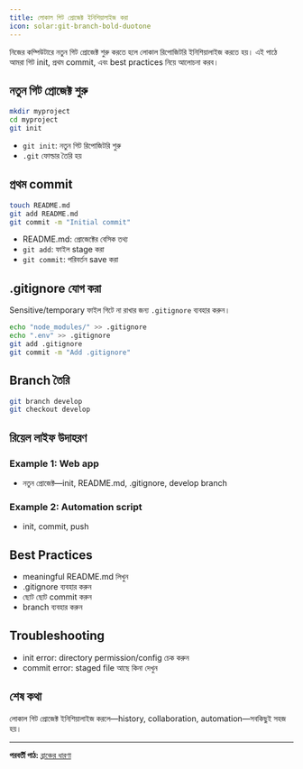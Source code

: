 ```yaml
---
title: লোকাল গিট প্রোজেক্ট ইনিশিয়ালাইজ করা
icon: solar:git-branch-bold-duotone
---
```


নিজের কম্পিউটারে নতুন গিট প্রোজেক্ট শুরু করতে হলে লোকাল রিপোজিটরি ইনিশিয়ালাইজ করতে হয়। এই পাঠে আমরা গিট init, প্রথম commit, এবং best practices নিয়ে আলোচনা করব।

## নতুন গিট প্রোজেক্ট শুরু

```bash
mkdir myproject
cd myproject
git init
```

- `git init`: নতুন গিট রিপোজিটরি শুরু
- `.git` ফোল্ডার তৈরি হয়

## প্রথম commit

```bash
touch README.md
git add README.md
git commit -m "Initial commit"
```

- README.md: প্রোজেক্টের বেসিক তথ্য
- `git add`: ফাইল stage করা
- `git commit`: পরিবর্তন save করা

## .gitignore যোগ করা

Sensitive/temporary ফাইল গিটে না রাখার জন্য `.gitignore` ব্যবহার করুন।

```bash
echo "node_modules/" >> .gitignore
echo ".env" >> .gitignore
git add .gitignore
git commit -m "Add .gitignore"
```

## Branch তৈরি

```bash
git branch develop
git checkout develop
```

## রিয়েল লাইফ উদাহরণ

### Example 1: Web app
- নতুন প্রোজেক্ট—init, README.md, .gitignore, develop branch

### Example 2: Automation script
- init, commit, push

## Best Practices

- meaningful README.md লিখুন
- .gitignore ব্যবহার করুন
- ছোট ছোট commit করুন
- branch ব্যবহার করুন

## Troubleshooting

- init error: directory permission/config চেক করুন
- commit error: staged file আছে কিনা দেখুন

## শেষ কথা

লোকাল গিট প্রোজেক্ট ইনিশিয়ালাইজ করলে—history, collaboration, automation—সবকিছুই সহজ হয়।

---

**পরবর্তী পাঠ:** [ব্রাঞ্চের ধারণা](/dev-ops/git-branch)
